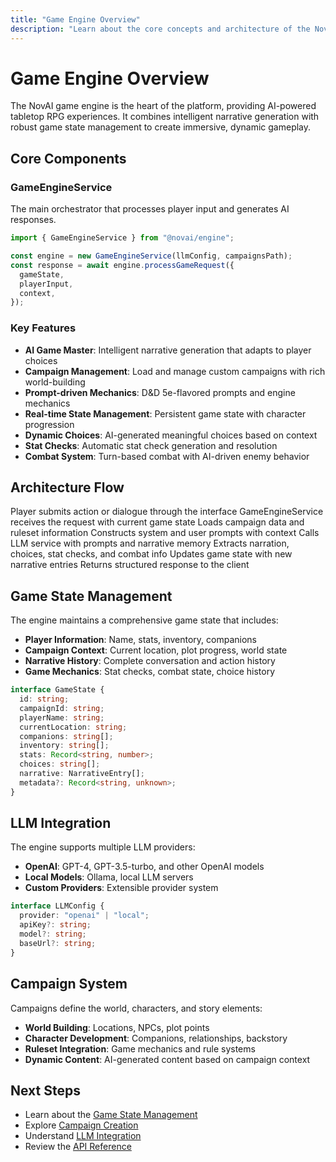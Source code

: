 ```yaml
---
title: "Game Engine Overview"
description: "Learn about the core concepts and architecture of the NovAI game engine"
---
```


# Game Engine Overview

The NovAI game engine is the heart of the platform, providing AI-powered tabletop RPG experiences. It combines intelligent narrative generation with robust game state management to create immersive, dynamic gameplay.

## Core Components

### GameEngineService

The main orchestrator that processes player input and generates AI responses.

```typescript
import { GameEngineService } from "@novai/engine";

const engine = new GameEngineService(llmConfig, campaignsPath);
const response = await engine.processGameRequest({
  gameState,
  playerInput,
  context,
});
```

### Key Features

- **AI Game Master**: Intelligent narrative generation that adapts to player choices
- **Campaign Management**: Load and manage custom campaigns with rich world-building
- **Prompt-driven Mechanics**: D&D 5e-flavored prompts and engine mechanics
- **Real-time State Management**: Persistent game state with character progression
- **Dynamic Choices**: AI-generated meaningful choices based on context
- **Stat Checks**: Automatic stat check generation and resolution
- **Combat System**: Turn-based combat with AI-driven enemy behavior

## Architecture Flow

<Steps>
  <Step title="Player Input">
    Player submits action or dialogue through the interface
  </Step>
  <Step title="Request Processing">
    GameEngineService receives the request with current game state
  </Step>
  <Step title="Campaign Loading">
    Loads campaign data and ruleset information
  </Step>
  <Step title="Prompt Building">
    Constructs system and user prompts with context
  </Step>
  <Step title="AI Generation">
    Calls LLM service with prompts and narrative memory
  </Step>
  <Step title="Response Parsing">
    Extracts narration, choices, stat checks, and combat info
  </Step>
  <Step title="State Update">
    Updates game state with new narrative entries
  </Step>
  <Step title="Response Return">Returns structured response to the client</Step>
</Steps>

## Game State Management

The engine maintains a comprehensive game state that includes:

- **Player Information**: Name, stats, inventory, companions
- **Campaign Context**: Current location, plot progress, world state
- **Narrative History**: Complete conversation and action history
- **Game Mechanics**: Stat checks, combat state, choice history

```typescript
interface GameState {
  id: string;
  campaignId: string;
  playerName: string;
  currentLocation: string;
  companions: string[];
  inventory: string[];
  stats: Record<string, number>;
  choices: string[];
  narrative: NarrativeEntry[];
  metadata?: Record<string, unknown>;
}
```

## LLM Integration

The engine supports multiple LLM providers:

- **OpenAI**: GPT-4, GPT-3.5-turbo, and other OpenAI models
- **Local Models**: Ollama, local LLM servers
- **Custom Providers**: Extensible provider system

```typescript
interface LLMConfig {
  provider: "openai" | "local";
  apiKey?: string;
  model?: string;
  baseUrl?: string;
}
```

## Campaign System

Campaigns define the world, characters, and story elements:

- **World Building**: Locations, NPCs, plot points
- **Character Development**: Companions, relationships, backstory
- **Ruleset Integration**: Game mechanics and rule systems
- **Dynamic Content**: AI-generated content based on campaign context

## Next Steps

- Learn about the [Game State Management](/engine/game-state)
- Explore [Campaign Creation](/engine/campaigns)
- Understand [LLM Integration](/engine/llm-integration)
- Review the [API Reference](/api-reference/engine/game-request)
